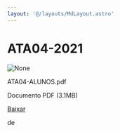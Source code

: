 ```yaml
---
layout: '@/layouts/MdLayout.astro'
---
```






ATA04-2021
==========










<Image src="https://arapiraca.ufal.br/graduacao/ciencia-da-computacao/documentos/atas-do-colegiado-e-nde/nde/ata04-alunos.pdf/%2b%2bplone%2b%2bufalprofile/imgs/file-icon.png" alt="None" inferSize />


 ATA04-ALUNOS.pdf  

 Documento PDF
 (3.1MB)
 

[Baixar](%40%40download/file/ATA04-ALUNOS.pdf)























 de 













